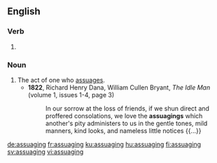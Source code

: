 ==English==

===Verb===
{{head|en|present participle}}

# {{present participle of|assuage|lang=en|nocat=1}}

===Noun===
{{en-noun}}

# The act of one who [[assuage]]s.
#* '''1822''', Richard Henry Dana, ‎William Cullen Bryant, ''The Idle Man'' (volume 1, issues 1-4, page 3)
#*: In our sorrow at the loss of friends, if we shun direct and proffered consolations, we love the '''assuagings''' which another's pity administers to us in the gentle tones, mild manners, kind looks, and nameless little notices {{...}}

[[de:assuaging]]
[[fr:assuaging]]
[[ku:assuaging]]
[[hu:assuaging]]
[[fi:assuaging]]
[[sv:assuaging]]
[[vi:assuaging]]